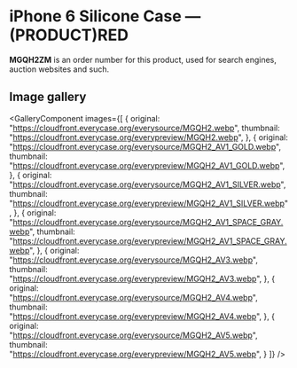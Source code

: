 
# iPhone 6 Silicone Case — (PRODUCT)RED

<Callout type='info' emoji='👉🏻'>**MGQH2ZM** is an order number for this product, used for search engines, auction websites and such.</Callout>

## Image gallery

<GalleryComponent
    images={[
      {
        original: "https://cloudfront.everycase.org/everysource/MGQH2.webp",
        thumbnail: "https://cloudfront.everycase.org/everypreview/MGQH2.webp",
      },
      {
        original: "https://cloudfront.everycase.org/everysource/MGQH2_AV1_GOLD.webp",
        thumbnail: "https://cloudfront.everycase.org/everypreview/MGQH2_AV1_GOLD.webp",
      },
      {
        original: "https://cloudfront.everycase.org/everysource/MGQH2_AV1_SILVER.webp",
        thumbnail: "https://cloudfront.everycase.org/everypreview/MGQH2_AV1_SILVER.webp",
      },
      {
        original: "https://cloudfront.everycase.org/everysource/MGQH2_AV1_SPACE_GRAY.webp",
        thumbnail: "https://cloudfront.everycase.org/everypreview/MGQH2_AV1_SPACE_GRAY.webp",
      },
      {
        original: "https://cloudfront.everycase.org/everysource/MGQH2_AV3.webp",
        thumbnail: "https://cloudfront.everycase.org/everypreview/MGQH2_AV3.webp",
      },
      {
        original: "https://cloudfront.everycase.org/everysource/MGQH2_AV4.webp",
        thumbnail: "https://cloudfront.everycase.org/everypreview/MGQH2_AV4.webp",
      },
      {
        original: "https://cloudfront.everycase.org/everysource/MGQH2_AV5.webp",
        thumbnail: "https://cloudfront.everycase.org/everypreview/MGQH2_AV5.webp",
      }
    ]}
  />
